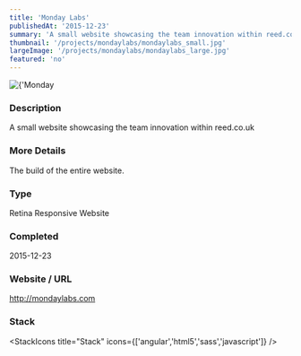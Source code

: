 ```yaml
---
title: 'Monday Labs'
publishedAt: '2015-12-23'
summary: 'A small website showcasing the team innovation within reed.co.uk'
thumbnail: '/projects/mondaylabs/mondaylabs_small.jpg'
largeImage: '/projects/mondaylabs/mondaylabs_large.jpg'
featured: 'no'
---
```


<div className="relative w-full h-[400px] sm:h-[600px] md:h-[760px] lg:h-[920px]">
  <Image
    alt={'Monday Labs'}
    src={'/projects/mondaylabs/mondaylabs.jpg'}
    sizes="(max-width: 640px) 100%, 100%"
    fill={true}
    priority
    style={{
      objectFit: 'contain'
    }}
  />
</div>

### Description

A small website showcasing the team innovation within reed.co.uk

### More Details

The build of the entire website.

### Type

Retina Responsive Website


### Completed
2015-12-23

### Website / URL
http://mondaylabs.com


### Stack

<StackIcons
  title="Stack"
  icons={['angular','html5','sass','javascript']}
  />
